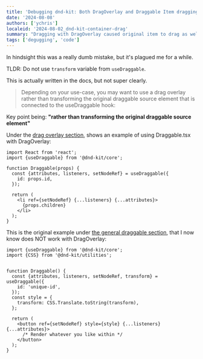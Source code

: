 ```yaml
---
title: 'Debugging dnd-kit: Both DragOverlay and Draggable Item dragging'
date: '2024-08-08'
authors: ['ychris']
localeid: '2024-08-02_dnd-kit-container-drag'
summary: "Dragging with DragOverlay caused original item to drag as well, making the parent/container scroll when dragging outside container"
tags: ['degugging', 'code']
---
```


In hindsight this was a really dumb mistake, but it's plagued me for a while.

TLDR: Do not use `transform` variable from `useDraggable`.

This is actually written in the docs, but not super clearly.

> Depending on your use-case, you may want to use a drag overlay rather than transforming the original draggable source element that is connected to the useDraggable hook:

Key point being:
<b>"rather than transforming the original draggable source element"</b>

Under the [drag overlay section](https://docs.dndkit.com/api-documentation/draggable/drag-overlay), shows an example of using Draggable.tsx with DragOverlay:

```tsx
import React from 'react';
import {useDraggable} from '@dnd-kit/core';

function Draggable(props) {
  const {attributes, listeners, setNodeRef} = useDraggable({
    id: props.id,
  });

  return (
    <li ref={setNodeRef} {...listeners} {...attributes}>
      {props.children}
    </li>
  );
}
```

This is the original example under [the general draggable section](https://docs.dndkit.com/api-documentation/draggable), that I now know does NOT work with DragOverlay:

```tsx
import {useDraggable} from '@dnd-kit/core';
import {CSS} from '@dnd-kit/utilities';


function Draggable() {
  const {attributes, listeners, setNodeRef, transform} = useDraggable({
    id: 'unique-id',
  });
  const style = {
    transform: CSS.Translate.toString(transform),
  };

  return (
    <button ref={setNodeRef} style={style} {...listeners} {...attributes}>
      /* Render whatever you like within */
    </button>
  );
}
```
